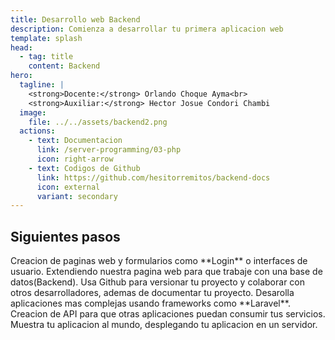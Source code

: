 ```yaml
---
title: Desarrollo web Backend
description: Comienza a desarrollar tu primera aplicacion web
template: splash
head:
  - tag: title
    content: Backend
hero:
  tagline: |
    <strong>Docente:</strong> Orlando Choque Ayma<br>
    <strong>Auxiliar:</strong> Hector Josue Condori Chambi
  image:
    file: ../../assets/backend2.png
  actions:
    - text: Documentacion
      link: /server-programming/03-php
      icon: right-arrow
    - text: Codigos de Github
      link: https://github.com/hesitorremitos/backend-docs
      icon: external
      variant: secondary
---
```



## Siguientes pasos

<CardGrid stagger>
	<Card title="Fundamentos del desarollo web" icon="mdi:xml">
		Creacion de paginas web y formularios como **Login** o interfaces de usuario.
	</Card>
	<Card title="Programacion en el servidor" icon="mdi:server">
    Extendiendo nuestra pagina web para que trabaje con una base de datos(Backend).
	</Card>
	<Card title="Versionando y documentacion" icon="mdi:github">
		Usa Github para versionar tu proyecto y colaborar con otros desarrolladores, ademas de documentar tu proyecto.
	</Card>
	<Card title="Creando Aplicaciones web" icon="mdi:laravel" icon_color='red'>
    Desarolla aplicaciones mas complejas usando frameworks como **Laravel**.
	</Card>

  <Card title="Desarrollo de API" icon="mdi:code-json">
    Creacion de API para que otras aplicaciones puedan consumir tus servicios.
  </Card>

  <Card title="Despliega tu aplicacion" icon="mdi:rocket-launch" >
    Muestra tu aplicacion al mundo, desplegando tu aplicacion en un servidor.
  </Card>
</CardGrid>
